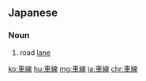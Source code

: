 ==Japanese==
{{ja-kanjitab|しゃ|せん|yomi=on}}

===Noun===
{{ja-noun|しゃせん}}

# road [[lane]]

[[ko:車線]]
[[hu:車線]]
[[mg:車線]]
[[ja:車線]]
[[chr:車線]]